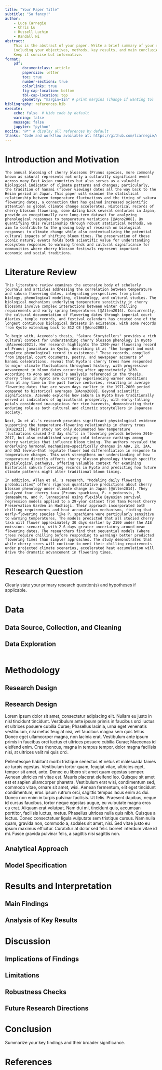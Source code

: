 ```yaml
---
title: "Your Paper Title"
subtitle: "So fancy!"
author:
    - Luca Carnegie
    - Chris Lu
    - Russell Luchin
    - Randall Ni
abstract:
    This is the abstract of your paper. Write a brief summary of your research,
    including your objectives, methods, key results, and main conclusions.
    Keep it concise but informative.
format:
    pdf:
        documentclass: article
        papersize: letter
        toc: true
        number-sections: true
        colorlinks: true
        fig-cap-location: bottom
        tbl-cap-location: top
        geometry: "margin=1in" # print margins (change if wanting to)
bibliography: references.bib
execute:
    echo: false  # Hide code by default
    warning: false
    message: false
    jupyter: "python"
nocite: "@*" # display all references by default
thanks: "Code and workflow available at: https://github.com/lcarnegie/sakura" 
---
```


# Introduction and Motivation

    The annual blooming of cherry blossoms (Prunus species, more commonly known as sakura) represents not only a culturally significant event across many East Asian countries but also serves as a valuable biological indicator of climate patterns and changes; particularly, the tradition of hanami (flower viewing) dates all the way back to the Heian period in Japan. This paper will examine the statistical relationship between temperature fluctuations and the timing of sakura flowering dates, a connection that has gained increased scientific attention as global climate change accelerates. Historical records of cherry blossom flowering, some dating back several centuries in Japan, provide an exceptionally rare long-term dataset for analyzing phenological responses to temperature variations [@Aono2008]. By quantifying this relationship through robust statistical methods, we aim to contribute to the growing body of research on biological responses to climate change while also contextualizing the potential cultural impacts of shifting bloom times. The preservation of these iconic natural events holds both scientific value for understanding ecosystem responses to warming trends and cultural significance for communities where cherry blossom festivals represent important economic and social traditions.


# Literature Review

    This literature review examines the extensive body of scholarly journals and articles addressing the correlation between temperature and sakura flowering dates, integrating perspectives from plant biology, phenological modeling, climatology, and cultural studies. The biological mechanisms underlying temperature sensitivity in cherry blossoms involve complex interactions between winter chilling requirements and early spring temperatures [@Allen2014]. Concurrently, the cultural documentation of flowering dates through imperial court diaries, temple records, and festival calendars has created one of the longest continuous biological datasets in existence, with some records from Kyoto extending back to 812 CE [@Aono2008].

    To begin with, Acevedo's thesis, "Sakura Storytellers" provides a rich cultural context for understanding cherry blossom phenology in Kyoto [@Acevedo2021]. Her research highlights the 1200-year flowering record of Prunus jamasakura in Kyoto, describing it as "the longest and most complete phenological record in existence." These records, compiled from imperial court documents, poetry, and newspaper accounts of hanami celebrations, reveal that Kyoto's cherry trees have responded to major climate fluctuations throughout history, with progressive advancement in bloom dates occurring after approximately 1830. According to Aono and Kazui's analysis referenced in the thesis, cherry trees in Kyoto are currently experiencing warmer conditions than at any time in the past twelve centuries, resulting in average flowering dates that are seven days earlier in the 1971-2000 period compared to historical averages [@Aono2008]. Beyond scientific significance, Acevedo explores how sakura in Kyoto have traditionally served as indicators of agricultural prosperity, with early-falling petals considered inauspicious for rice harvests, demonstrating their enduring role as both cultural and climatic storytellers in Japanese society.

    Next, Xu et al.'s research provides significant physiological evidence supporting the temperature-flowering relationship in cherry trees [@Xu2023]. Their study not only documented how temperature fluctuations caused 2-3 day shifts in flowering periods between 2016-2017, but also established varying cold tolerance rankings among cherry varieties that influence bloom timing. The authors revealed the underlying hormonal mechanisms—specifically changes in ABA, ZR, IAA, and GA3 levels—that regulate flower bud differentiation in response to temperature changes. This work strengthens our understanding of how temperature directly affects cherry blossom phenology through specific physiological pathways, offering valuable context for examining historical sakura flowering records in Kyoto and predicting how future climate patterns might alter traditional bloom timing.

    In addition, Allen et al.'s research, "Modeling daily flowering probabilities" offers rigorous quantitative predictions about cherry blossom phenology under climate change in Japan [@Allen2014]. They analyzed four cherry taxa (Prunus spachiana, P. × yedoensis, P. jamasakura, and P. lannesiana) using flexible Bayesian survival regression models applied to a 29-year dataset from Tama Forest Cherry Preservation Garden in Hachioji. Their approach incorporated both chilling requirements and heat accumulation mechanisms, finding that early-flowering species like P. spachiana were particularly sensitive to warming temperatures. The models predicted that all studied cherry taxa will flower approximately 30 days earlier by 2100 under the A1B emissions scenario, with 2-6 days greater uncertainty around mean flowering dates. The researchers find that sequential models (where trees require chilling before responding to warming) better predicted flowering times than simpler approaches. The study demonstrates that while cherry trees will continue to meet their chilling requirements under projected climate scenarios, accelerated heat accumulation will drive the dramatic advancement in flowering times.


# Research Question

Clearly state your primary research question(s) and hypotheses if applicable.

# Data

## Data Source, Collection, and Cleaning
## Data Exploration

```python



```

# Methodology

## Research Design

## Research Design

Lorem ipsum dolor sit amet, consectetur adipiscing elit. Nullam eu justo in nisl tincidunt tincidunt. Vestibulum ante ipsum primis in faucibus orci luctus et ultrices posuere cubilia Curae; Phasellus lacinia, urna eget venenatis vestibulum, nisi metus feugiat nisi, vel faucibus magna sem quis tellus. Donec eget ullamcorper magna, non lacinia erat. Vestibulum ante ipsum primis in faucibus orci luctus et ultrices posuere cubilia Curae; Maecenas id eleifend enim. Cras rhoncus, magna in tempus tempor, dolor magna facilisis nisi, at ultrices velit mi quis orci.

Pellentesque habitant morbi tristique senectus et netus et malesuada fames ac turpis egestas. Vestibulum tortor quam, feugiat vitae, ultricies eget, tempor sit amet, ante. Donec eu libero sit amet quam egestas semper. Aenean ultricies mi vitae est. Mauris placerat eleifend leo. Quisque sit amet est et sapien ullamcorper pharetra. Vestibulum erat wisi, condimentum sed, commodo vitae, ornare sit amet, wisi. Aenean fermentum, elit eget tincidunt condimentum, eros ipsum rutrum orci, sagittis tempus lacus enim ac dui. Donec non enim in turpis pulvinar facilisis. Ut felis. Praesent dapibus, neque id cursus faucibus, tortor neque egestas augue, eu vulputate magna eros eu erat. Aliquam erat volutpat. Nam dui mi, tincidunt quis, accumsan porttitor, facilisis luctus, metus. Phasellus ultrices nulla quis nibh. Quisque a lectus. Donec consectetuer ligula vulputate sem tristique cursus. Nam nulla quam, gravida non, commodo a, sodales sit amet, nisi. Sed vitae justo eu ipsum maximus efficitur. Curabitur at dolor sed felis laoreet interdum vitae id mi. Fusce gravida pulvinar felis, a sagittis nisi sagittis non.

## Analytical Approach
## Model Specification

# Results and Interpretation

## Main Findings
## Analysis of Key Results

# Discussion

## Implications of Findings
## Limitations
## Robustness Checks
## Future Research Directions

# Conclusion

Summarize your key findings and their broader significance.

# References
